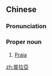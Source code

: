 {{also|普拉亚}}
==Chinese==
{{zh-forms|s=普拉亚|gloss=-}}

===Pronunciation===
{{zh-pron
|m=Pǔlāyà
|cat=pn
}}

===Proper noun===
{{zh-proper noun}}

# [[Praia]] {{gloss|capital of Cape Verde}}

{{zh-cat|Capital cities}}

[[zh:普拉亞]]